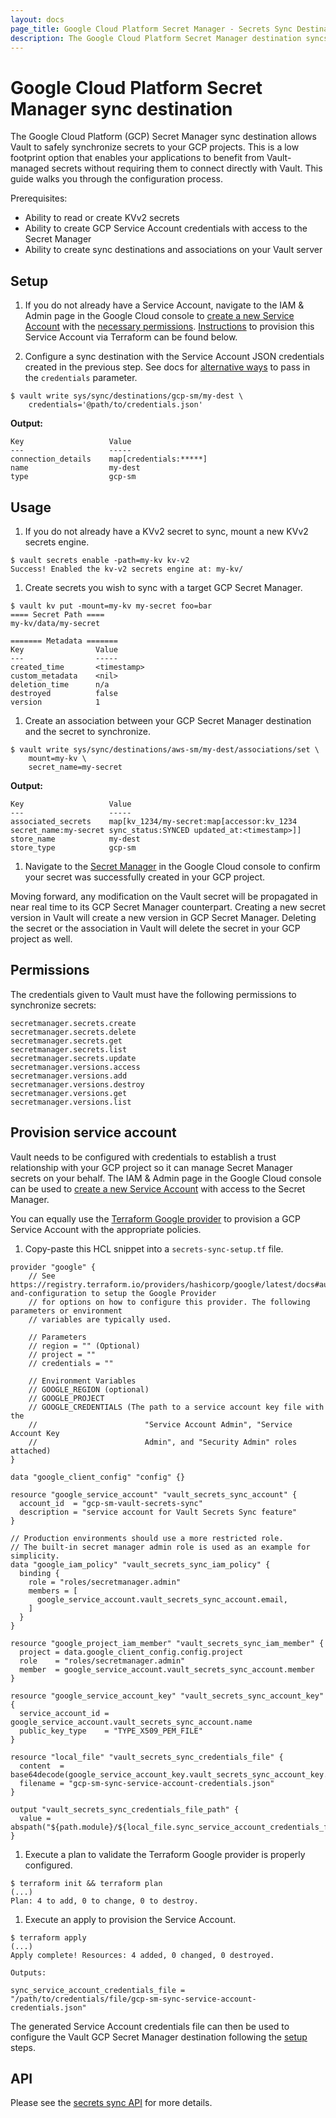 ```yaml
---
layout: docs
page_title: Google Cloud Platform Secret Manager - Secrets Sync Destination
description: The Google Cloud Platform Secret Manager destination syncs secrets from Vault to GCP.
---
```


# Google Cloud Platform Secret Manager sync destination

The Google Cloud Platform (GCP) Secret Manager sync destination allows Vault to safely synchronize secrets to your GCP projects.
This is a low footprint option that enables your applications to benefit from Vault-managed secrets without requiring them
to connect directly with Vault. This guide walks you through the configuration process.

Prerequisites:
* Ability to read or create KVv2 secrets
* Ability to create GCP Service Account credentials with access to the Secret Manager
* Ability to create sync destinations and associations on your Vault server

## Setup

1. If you do not already have a Service Account, navigate to the IAM & Admin page in the Google Cloud console to
  [create a new Service Account](https://cloud.google.com/iam/docs/service-accounts-create) with the
  [necessary permissions](/vault/docs/sync/gcpsm#permissions). [Instructions](/vault/docs/sync/gcpsm#provision-service-account)
  to provision this Service Account via Terraform can be found below.

1. Configure a sync destination with the Service Account JSON credentials created in the previous step. See docs for
  [alternative ways](/vault/docs/secrets/gcp#authentication) to pass in the `credentials` parameter.

  ```shell-session
  $ vault write sys/sync/destinations/gcp-sm/my-dest \
      credentials='@path/to/credentials.json'
  ```

  **Output:**

  <CodeBlockConfig hideClipboard>

  ```text
  Key                   Value
  ---                   -----
  connection_details    map[credentials:*****]
  name                  my-dest
  type                  gcp-sm
  ```

## Usage

1. If you do not already have a KVv2 secret to sync, mount a new KVv2 secrets engine.

  ```shell-session
  $ vault secrets enable -path=my-kv kv-v2
  Success! Enabled the kv-v2 secrets engine at: my-kv/
  ```

1. Create secrets you wish to sync with a target GCP Secret Manager.

  ```shell-session
  $ vault kv put -mount=my-kv my-secret foo=bar
  ==== Secret Path ====
  my-kv/data/my-secret

  ======= Metadata =======
  Key                Value
  ---                -----
  created_time       <timestamp>
  custom_metadata    <nil>
  deletion_time      n/a
  destroyed          false
  version            1
  ```

1. Create an association between your GCP Secret Manager destination and the secret to synchronize.

  ```shell-session
  $ vault write sys/sync/destinations/aws-sm/my-dest/associations/set \
      mount=my-kv \
      secret_name=my-secret
  ```

  **Output:**

  <CodeBlockConfig hideClipboard>

  ```plaintext
  Key                   Value
  ---                   -----
  associated_secrets    map[kv_1234/my-secret:map[accessor:kv_1234 secret_name:my-secret sync_status:SYNCED updated_at:<timestamp>]]
  store_name            my-dest
  store_type            gcp-sm
  ```

  </CodeBlockConfig>

1. Navigate to the [Secret Manager](https://console.cloud.google.com/security/secret-manager) in the Google Cloud console
to confirm your secret was successfully created in your GCP project.

Moving forward, any modification on the Vault secret will be propagated in near real time to its GCP Secret Manager
counterpart. Creating a new secret version in Vault will create a new version in GCP Secret Manager. Deleting the secret
or the association in Vault will delete the secret in your GCP project as well.

## Permissions

The credentials given to Vault must have the following permissions to synchronize secrets:

```shell-session
secretmanager.secrets.create
secretmanager.secrets.delete
secretmanager.secrets.get
secretmanager.secrets.list
secretmanager.secrets.update
secretmanager.versions.access
secretmanager.versions.add
secretmanager.versions.destroy
secretmanager.versions.get
secretmanager.versions.list
```

## Provision service account

Vault needs to be configured with credentials to establish a trust relationship with your GCP project so it can manage
Secret Manager secrets on your behalf. The IAM & Admin page in the Google Cloud console can be used to
[create a new Service Account](https://cloud.google.com/iam/docs/service-accounts-create) with access to the Secret Manager.

You can equally use the [Terraform Google provider](https://registry.terraform.io/providers/hashicorp/google/latest/docs#authentication-and-configuration)
to provision a GCP Service Account with the appropriate policies.

1. Copy-paste this HCL snippet into a `secrets-sync-setup.tf` file.

  ```hcl
  provider "google" {
      // See https://registry.terraform.io/providers/hashicorp/google/latest/docs#authentication-and-configuration to setup the Google Provider
      // for options on how to configure this provider. The following parameters or environment
      // variables are typically used.

      // Parameters
      // region = "" (Optional)
      // project = ""
      // credentials = ""

      // Environment Variables
      // GOOGLE_REGION (optional)
      // GOOGLE_PROJECT
      // GOOGLE_CREDENTIALS	(The path to a service account key file with the
      //				        "Service Account Admin", "Service Account Key
      //					    Admin", and "Security Admin" roles attached)
  }

  data "google_client_config" "config" {}

  resource "google_service_account" "vault_secrets_sync_account" {
    account_id  = "gcp-sm-vault-secrets-sync"
    description = "service account for Vault Secrets Sync feature"
  }

  // Production environments should use a more restricted role.
  // The built-in secret manager admin role is used as an example for simplicity.
  data "google_iam_policy" "vault_secrets_sync_iam_policy" {
    binding {
      role = "roles/secretmanager.admin"
      members = [
        google_service_account.vault_secrets_sync_account.email,
      ]
    }
  }

  resource "google_project_iam_member" "vault_secrets_sync_iam_member" {
    project = data.google_client_config.config.project
    role    = "roles/secretmanager.admin"
    member  = google_service_account.vault_secrets_sync_account.member
  }

  resource "google_service_account_key" "vault_secrets_sync_account_key" {
    service_account_id = google_service_account.vault_secrets_sync_account.name
    public_key_type    = "TYPE_X509_PEM_FILE"
  }

  resource "local_file" "vault_secrets_sync_credentials_file" {
    content  = base64decode(google_service_account_key.vault_secrets_sync_account_key.private_key)
    filename = "gcp-sm-sync-service-account-credentials.json"
  }

  output "vault_secrets_sync_credentials_file_path" {
    value = abspath("${path.module}/${local_file.sync_service_account_credentials_file.filename}")
  }
  ```

1. Execute a plan to validate the Terraform Google provider is properly configured.

  ```shell-session
  $ terraform init && terraform plan
  (...)
  Plan: 4 to add, 0 to change, 0 to destroy.
  ```

1. Execute an apply to provision the Service Account.

  ```shell-session
  $ terraform apply
  (...)
  Apply complete! Resources: 4 added, 0 changed, 0 destroyed.

  Outputs:

  sync_service_account_credentials_file = "/path/to/credentials/file/gcp-sm-sync-service-account-credentials.json"
  ```

The generated Service Account credentials file can then be used to configure the Vault GCP Secret Manager destination
following the [setup](/vault/docs/sync/gcpsm#setup) steps.

## API

Please see the [secrets sync API](/vault/api-docs/system/secrets-sync) for more details.
